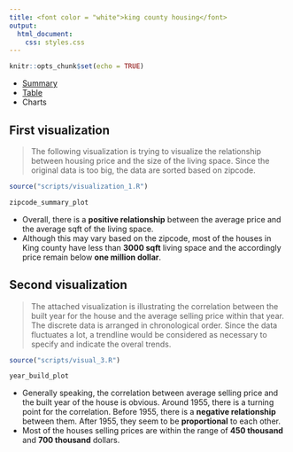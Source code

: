 ```yaml
---
title: <font color = "white">king county housing</font>
output:
  html_document:
    css: styles.css
---
```


```r
knitr::opts_chunk$set(echo = TRUE)
```
<div id = "navbar">
  <ul id = "a">
    <li id = "b">
      <a id = "left" href = "index.html">
        Summary
      </a>
    </li>
    <li id = "b">
      <a id = "left" href = "table.html">
        Table
      </a>
    </li>
    <li id = "b">
      <a id = "left" class = "active">
        Charts
      </a>
    </li>
  </ul>
</div>

## First visualization 

> The following visualization is trying to visualize the relationship between housing price and the size of the living space. Since the original data is too big, the data are sorted based on zipcode. 

```r
source("scripts/visualization_1.R")
```

```r
zipcode_summary_plot
```

- Overall, there is a **positive relationship** between the average price and the average sqft of the living space. 
- Although this may vary based on the zipcode, most of the houses in King county have less than **3000 sqft** living space and the accordingly price remain below **one million dollar**. 

## Second visualization

> The attached visualization is illustrating the correlation between the built year for the house and the average selling price within that year. The discrete data is arranged in chronological order. Since the data fluctuates a lot, a trendline would be considered as necessary to specify and indicate the overal trends.

```r
source("scripts/visual_3.R")
```

```r
year_build_plot
```

- Generally speaking, the correlation between average selling price and the built year of the house is obvious. Around 1955, there is a turning point for the correlation. Before 1955, there is a **negative relationship** between them. After 1955, they seem to be **proportional** to each other.
- Most of the houses selling prices are within the range of **450 thousand** and **700 thousand** dollars. 